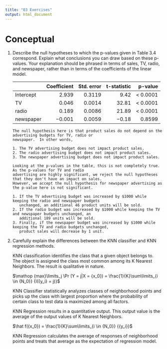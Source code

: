```yaml
---
title: "03 Exercises"
output: html_document
---
```


# Conceptual

1. Describe the null hypotheses to which the p-values given in Table 3.4 correspond. Explain what conclusions you can draw based on these p-values. Your explanation should be phrased in terms of sales, TV, radio, and newspaper, rather than in terms of the coefficients of the linear model.

    |  | Coefficient | Std. error | t-statistic | p-value |
    |:--|--:|--:|--:|--:|
    | Intercept | 2.939 | 0.3119 | 9.42 | < 0.0001|
    | TV | 0.046 | 0.0014 | 32.81 | < 0.0001 |
    | radio | 0.189 | 0.0086 | 21.89 | < 0.0001|
    | newspaper | −0.001 | 0.0059 | −0.18 | 0.8599 |
    
    ```
    The null hypothesis here is that product sales do not depend on the advertising budgets for TV, radio or
    newspaper.  In other words,
    
    1. The TV advertising budget does not impact product sales.
    2. The radio advertising budget does not impact product sales.
    3. The newspaper advertising budget does not impact product sales.
    
    Looking at the p-values in the table, this is not completely true.  As the p-values for TV and radio 
    advertising are highly significant, we reject the null hypotheses that they don't have an impact on sales.
    However, we accept the null hypothesis for newspaper advertising as the p-value here is not significant.
    
    1. If the TV advertising budget was increased by $1000 while keeping the radio and newspaper budgets
       unchanged, an additional 46 product units will be sold.
    2. If the radio budget was increased by $1000 while keeping the TV and newspaper budgets unchanged, an 
       additional 189 units will be sold.
    3. Finally, if the newspaper budget was increased by $1000 while keeping the TV and radio budgets unchanged,
       product sales will decrease by 1 unit.
    ```
    
2. Carefully explain the differences between the KNN classifier and KNN regression methods.

    
    
    KNN classification identifies the class that a given object belongs to.  The object is assigned the class most common among its K Nearest Neighbors.  The result is qualitative in nature.
    
    $\mathop {max}\limits_j \Pr (Y = j|X = {x_0}) = \frac{1}{K}\sum\limits_{i \in {N_0}} {I({y_i} = j)}$ 
    
    KNN Classifier statistically analyzes classes of neighborhood points and picks up the class with largest proportion where the probability of certain class to test data is maximized among all factors.
    
    KNN Regression results in a quantitative output.  This output value is the average of the output values of K Nearest Neighbors.
    
    $\hat f({x_0}) = \frac{1}{K}\sum\limits_{i \in {N_0}} {{y_i}}$
    
    KNN Regression calculates the average of responses of neighborhood points and treats that average as the expectation of regression model.
    
